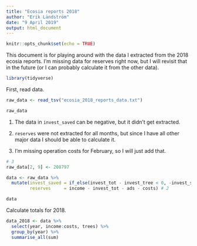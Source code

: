 ```yaml
---
title: "Ecosia reports 2018"
author: "Erik Ländström"
date: "9 April 2019"
output: html_document
---
```


```r
knitr::opts_chunk$set(echo = TRUE)
```

This document is for playing around with the data I extracted from the 2018 
ecosia reports. I'm missing data for reserves right now, but I will revisit that
in the future (or I can probably calculate it from the other data).

```r
library(tidyverse)
```

First, read data.

```r
raw_data <- read_tsv("ecosia_2018_reports_data.txt")

raw_data 
```

1. The data in `invest_saved` can be negative, but it didn't get extracted.

2. `reserves` were not extracted for all months, but since I have all other major
data I should be able to calculate it.

3. I'm missing operation costs for February, so I will just add that.

```r
# 3 
raw_data[2, 9] <- 208797

data <- raw_data %>% 
  mutate(invest_saved = if_else(invest_tot - invest_tree < 0, -invest_saved, invest_saved), # 1
         reserves     = income - invest_tot - ads - costs) # 2

data
```

Calculate totals for 2018.

```r
data_2018 <- data %>% 
  select(year, income:costs, trees) %>% 
  group_by(year) %>% 
  summarise_all(sum)
```

